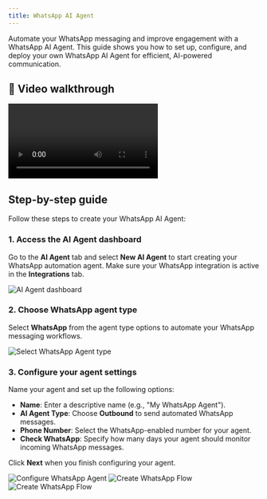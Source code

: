 ```yaml
---
title: WhatsApp AI Agent
---
```


Automate your WhatsApp messaging and improve engagement with a WhatsApp AI Agent. This guide shows you how to set up, configure, and deploy your own WhatsApp AI Agent for efficient, AI-powered communication.

## 🎥 Video walkthrough

<div class="card-video">
  <video src="https://storage.googleapis.com/helpsessionvideos/Contactswing/Videos/whatsappagent.mp4" autoplay playsinline controls title="WhatsApp Agent Creation"></video>
</div>
    
## Step-by-step guide

Follow these steps to create your WhatsApp AI Agent:

### 1. Access the AI Agent dashboard

Go to the **AI Agent** tab and select **New AI Agent** to start creating your WhatsApp automation agent. Make sure your WhatsApp integration is active in the **Integrations** tab.

<img src="https://storage.googleapis.com/helpsessionvideos/Contactswing/images/Create-Assistant.jpg" alt="AI Agent dashboard" />

### 2. Choose WhatsApp agent type

Select **WhatsApp** from the agent type options to automate your WhatsApp messaging workflows.

<img src="https://storage.googleapis.com/helpsessionvideos/Contactswing/images/wp1.jpg" alt="Select WhatsApp Agent type" />

### 3. Configure your agent settings

Name your agent and set up the following options:

- **Name**: Enter a descriptive name (e.g., "My WhatsApp Agent").
- **AI Agent Type**: Choose **Outbound** to send automated WhatsApp messages.
- **Phone Number**: Select the WhatsApp-enabled number for your agent.
- **Check WhatsApp**: Specify how many days your agent should monitor incoming WhatsApp messages.

Click **Next** when you finish configuring your agent.

<img src="https://storage.googleapis.com/helpsessionvideos/Contactswing/images/wp2.jpg" alt="Configure WhatsApp Agent" />
<img src="https://storage.googleapis.com/helpsessionvideos/Contactswing/images/wp3.jpg" alt="Create WhatsApp Flow" />
<img src="https://storage.googleapis.com/helpsessionvideos/Contactswing/images/wp4.jpg" alt="Create WhatsApp Flow" />

